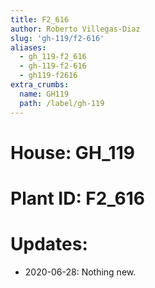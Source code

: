 ```yaml
---
title: F2_616
author: Roberto Villegas-Diaz
slug: 'gh-119/f2-616'
aliases:
  - gh_119-f2_616
  - gh-119-f2-616
  - gh119-f2616
extra_crumbs:
  name: GH119
  path: /label/gh-119
---
```


# **House**: GH_119
# **Plant ID**: F2_616
# **Updates**: 
 - 2020-06-28: Nothing new.
